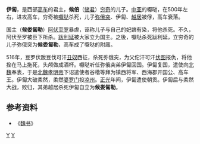 '''伊匐'''，是西部[[高车|高车]]的君主，'''候倍'''（[[储君|储君]]）[[穷奇_(人物)|穷奇]]的儿子。[[中亚|中亚]]的嚈哒，在500年左右，进攻高车，穷奇被[[嚈哒|嚈哒]]杀死，儿子[[弥俄突|弥俄突]]、伊匐、[[越居|越居]]被俘，高车衰落。

国主（'''候娄匐勒'''）[[阿伏至罗|阿伏至罗]]暴虐，诬称儿子与自己的妃嫔有染，将他杀死。不久，阿伏至罗被臣下所杀。[[跋利延|跋利延]]被大家立为国主。之後，嚈哒杀死跋利延，立穷奇的儿子弥俄突为'''候娄匐勒'''，高车成了嚈哒的附庸。

516年，豆罗伏跋豆伐可汗[[丑奴|丑奴]]西征，杀死弥俄突，为父佗汗可汗[[伏图|伏图]]报仇，将他拴在马上拖死，头颅做成酒杯。嚈哒听任弥俄突弟伊匐回国。伊匐复国，遣使向[[北魏|北魏]]奉表，于是[[北魏孝明帝|北魏孝明帝]]下诏遣使者谷楷等拜为镇西将军、西海郡开国公、高车王。伊匐大破柔然，柔然[[婆罗门_(柔然)|婆罗门]]投[[凉州|凉州]]。[[正光|正光]]年间，伊匐遣使朝贡。伊匐后与柔然大战，败归，其弟越居杀死伊匐自立为'''候娄匐勒'''。  

{{start box}}
{{s-before|[[弥俄突|弥俄突]]}}
{{s-title|西部[[高车|高车]]君主|516年—522年}}
{{s-after|[[越居|越居]]}}
{{end box}}

== 参考资料 ==
*《[[魏书|魏书]]》

[[Category:高车|Y]]
[[Category:南北朝人|Y]]